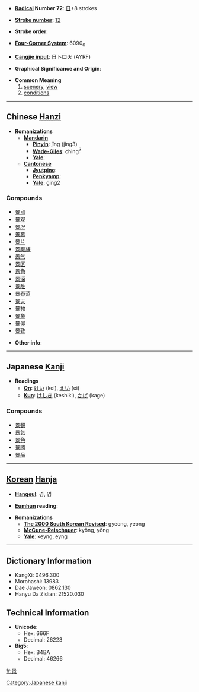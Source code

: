 * '''[[Wiktionary:Chinese radical index| Radical]] Number 72''': [[Wiktionary:Chinese radical index 日|日]]+8 strokes

* '''[[Wiktionary:Chinese total strokes index|Stroke number]]''': [[Wiktionary:Chinese total strokes index 12|12]]

* '''Stroke order''': 

* '''[[Wiktionary:Chinese four corner index|Four-Corner System]]''': 6090<sub>6</sub>

* '''[[Wiktionary:Chinese Cangjie index|Cangjie input]]''': 日卜口火 (AYRF)

* '''Graphical Significance and Origin''': 

* '''Common Meaning'''
*#[[scenery]], [[view]]
*#[[conditions]]


----

== Chinese [[Hanzi]] ==

* '''Romanizations'''
** '''[[Mandarin]]'''
*** '''[[Pinyin]]''': jǐng (jing3)
*** '''[[Wade-Giles]]''': ching<sup>3</sup>
*** '''[[Yale]]''': 
** '''[[Cantonese]]'''
*** '''[[Jyutping]]''':
*** '''[[Penkyamp]]''': 
*** '''[[Yale]]''': ging2

===Compounds===
*[[景点]]
*[[景观]]
*[[景况]]
*[[景慕]]
*[[景片]]
*[[景颇族]]
*[[景气]]
*[[景区]]
*[[景色]]
*[[景深]]
*[[景胜]]
*[[景泰蓝]]
*[[景天]]
*[[景物]]
*[[景象]]
*[[景仰]]
*[[景致]]

* '''Other info''': 

----

== Japanese [[Kanji]] ==

* '''Readings'''
** '''[[On]]''': [[けい]] (kei), [[えい]] (ei)
** '''[[Kun]]''': [[けしき]] (keshiki), [[かげ]] (kage)

===Compounds===
*[[景観]]
*[[景気]]
*[[景色]]
*[[景勝]]
*[[景品]]

[[Category:Japanese kanji]]
----

== [[Korean]] [[Hanja]] ==

* '''[[Hangeul]]''': 경, 영

* '''[[Eumhun]] reading''': 

* '''Romanizations'''
** '''[[The 2000 South Korean Revised Romanization|The 2000 South Korean Revised]]''': gyeong, yeong
** '''[[McCune-Reischauer]]''': kyŏng, yŏng
** '''[[Yale]]''': keyng, eyng

----

== Dictionary Information ==

* KangXi: 0496.300
* Morohashi: 13983
* Dae Jaweon: 0862.130
* Hanyu Da Zidian: 21520.030

== Technical Information ==

* '''Unicode''':
** Hex: 666F
** Decimal: 26223
* '''Big5''':
** Hex: B4BA
** Decimal: 46266

[[fr:景]]